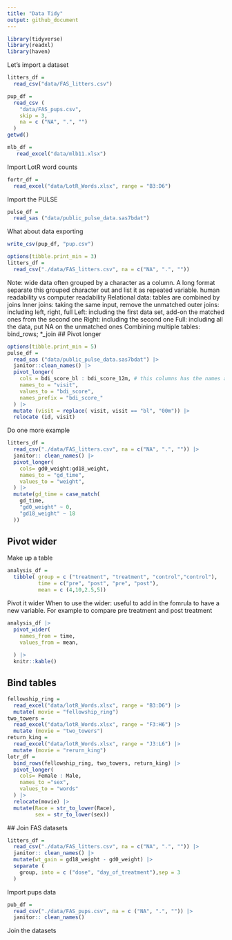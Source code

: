 ```yaml
---
title: "Data Tidy"
output: github_document
---
```


```r
library(tidyverse)
library(readxl)
library(haven)
```

Let's import a dataset
```r
litters_df = 
  read_csv("data/FAS_litters.csv")
```
```r
pup_df = 
  read_csv (
    "data/FAS_pups.csv", 
    skip = 3,
    na = c ("NA", ".", "")
  )
getwd()
```
```r
mlb_df =
   read_excel("data/mlb11.xlsx")
```

Import LotR word counts
```r
fortr_df =
  read_excel("data/LotR_Words.xlsx", range = "B3:D6")


```
Import the PULSE 

```r
pulse_df = 
  read_sas ("data/public_pulse_data.sas7bdat")
```

What about data exporting 
```r
write_csv(pup_df, "pup.csv")
```

```r
options(tibble.print_min = 3)
litters_df = 
  read_csv("./data/FAS_litters.csv", na = c("NA", ".", ""))
```
 
 Note: wide data often grouped by a character as a column. A long format separate this grouped character out and list it as repeated variable.
human readability vs computer readability
Relational data: tables are combined by joins
Inner joins: taking the same input, remove the unmatched
outer joins: including left, right, full
Left: including the first data set, add-on the matched ones from the second one
Right: including the second one
Full: including all the data, put NA on the unmatched ones
Combining multiple tables: bind_rows; *_join
## Pivot longer
```r
options(tibble.print_min = 5)
pulse_df = 
  read_sas ("data/public_pulse_data.sas7bdat") |>
  janitor::clean_names() |>
  pivot_longer(
    cols = bdi_score_bl : bdi_score_12m, # this columns has the names and has the values
    names_to = "visit",
    values_to = "bdi_score",
    names_prefix = "bdi_score_"
  ) |>
  mutate (visit = replace( visit, visit == "bl", "00m")) |>
  relocate (id, visit)
```

Do one more example
```r
litters_df = 
  read_csv("./data/FAS_litters.csv", na = c("NA", ".", "")) |>
  janitor:: clean_names() |>
  pivot_longer(
    cols= gd0_weight:gd18_weight, 
    names_to = "gd_time",
    values_to = "weight",
  ) |>
  mutate(gd_time = case_match(
    gd_time,
    "gd0_weight" ~ 0,
    "gd18_weight" ~ 18
  ))

```

## Pivot wider
 Make up a table
```r
analysis_df =
  tibble( group = c ("treatment", "treatment", "control","control"),
          time = c("pre", "post", "pre", "post"),
          mean = c (4,10,2.5,5))

```

Pivot it wider
When to use the wider: useful to add in the fomrula to have a new variable. For example to compare pre treatment and post treatment
```r
analysis_df |>
  pivot_wider(
    names_from = time,
    values_from = mean,
    
  ) |>
  knitr::kable()
```
 
## Bind tables
```r
fellowship_ring = 
  read_excel("data/lotR_Words.xlsx", range = "B3:D6") |>
  mutate( movie = "fellowship_ring")
two_towers = 
  read_excel("data/lotR_Words.xlsx", range = "F3:H6") |>
  mutate (movie = "two_towers")
return_king = 
  read_excel("data/lotR_Words.xlsx", range = "J3:L6") |>
  mutate (movie = "rerurn_king")
lotr_df = 
  bind_rows(fellowship_ring, two_towers, return_king) |>
  pivot_longer(
    cols= Female : Male,
    names_to ="sex",
    values_to = "words"
  ) |>
  relocate(movie) |>
  mutate(Race = str_to_lower(Race),
         sex = str_to_lower(sex))
```

 ## Join FAS datasets
```r
litters_df = 
  read_csv("./data/FAS_litters.csv", na = c("NA", ".", "")) |>
  janitor:: clean_names() |>
  mutate(wt_gain = gd18_weight - gd0_weight) |>
  separate (
    group, into = c ("dose", "day_of_treatment"),sep = 3
  )
```
 Import pups data
```r
pub_df = 
  read_csv("./data/FAS_pups.csv", na = c ("NA", ".", "")) |>
  janitor:: clean_names()
```
 Join the datasets 
```r

```
 

